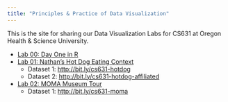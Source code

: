 ```yaml
---
title: "Principles & Practice of Data Visualization"
---
```


This is the site for sharing our Data Visualization Labs for CS631 at Oregon Health & Science University.

- [Lab 00: Day One in R](00-install_name_plot.html)
- [Lab 01: Nathan's Hot Dog Eating Context](01-eda_hot_dogs.html)
    - Dataset 1: [http://bit.ly/cs631-hotdog](http://bit.ly/cs631-hotdog)
    - Dataset 2: [http://bit.ly/cs631-hotdog-affiliated](http://bit.ly/cs631-hotdog-affiliated)
- [Lab 02: MOMA Museum Tour](02-moma.html)
    - Dataset 1: [http://bit.ly/cs631-moma](http://bit.ly/cs631-moma)


